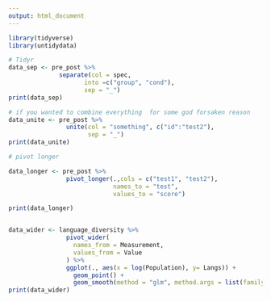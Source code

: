 ```yaml
---
output: html_document
---
```


```r

library(tidyverse)
library(untidydata)

# Tidyr 
data_sep <- pre_post %>% 
              separate(col = spec, 
                     into =c("group", "cond"),
                     sep = "_")
print(data_sep)

# if you wanted to combine everything  for some god forsaken reason
data_unite <- pre_post %>% 
                unite(col = "something", c("id":"test2"),
                      sep = "_")
print(data_unite)

# pivot longer

data_longer <- pre_post %>% 
                pivot_longer(.,cols = c("test1", "test2"),
                             names_to = "test",
                             values_to = "score")

print(data_longer)


data_wider <- language_diversity %>% 
                pivot_wider(
                  names_from = Measurement,
                  values_from = Value
                ) %>% 
                ggplot(., aes(x = log(Population), y= Langs)) +
                  geom_point() +
                  geom_smooth(method = "glm", method.args = list(family = "poisson"))
print(data_wider)
                
```
